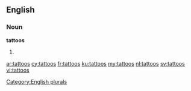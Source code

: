 {{also|Tattoos}}
==English==

===Noun===
'''tattoos'''

# {{plural of|tattoo}}

[[Category:English plurals]]

[[ar:tattoos]]
[[cy:tattoos]]
[[fr:tattoos]]
[[ku:tattoos]]
[[my:tattoos]]
[[nl:tattoos]]
[[sv:tattoos]]
[[vi:tattoos]]
